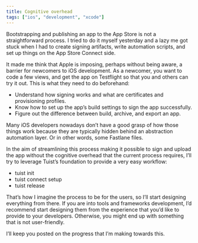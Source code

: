 ```yaml
---
title: Cognitive overhead
tags: ["ios", "development", "xcode"]
---
```


Bootstrapping and publishing an app to the App Store is not a straightforward process. I tried to do it myself yesterday and a lazy me got stuck when I had to create signing artifacts, write automation scripts, and set up things on the App Store Connect side.

It made me think that Apple is imposing, perhaps without being aware, a barrier for newcomers to iOS development. As a newcomer, you want to code a few views, and get the app on Testflight so that you and others can try it out. This is what they need to do beforehand:

- Understand how signing works and what are certificates and provisioning profiles.
- Know how to set up the app’s build settings to sign the app successfully.
- Figure out the difference between build, archive, and export an app.

Many iOS developers nowadays don’t have a good grasp of how those things work because they are typically hidden behind an abstraction automation layer. Or in other words, some Fastlane files.

In the aim of streamlining this process making it possible to sign and upload the app without the cognitive overhead that the current process requires, I’ll try to leverage Tuist’s foundation to provide a very easy workflow:

- tuist init
- tuist connect setup
- tuist release

That’s how I imagine the process to be for the users, so I’ll start designing everything from there.
If you are into tools and frameworks development, I’d recommend start designing them from the experience that you’d like to provide to your developers. Otherwise, you might end up with something that is not user-friendly.

I’ll keep you posted on the progress that I’m making towards this.
